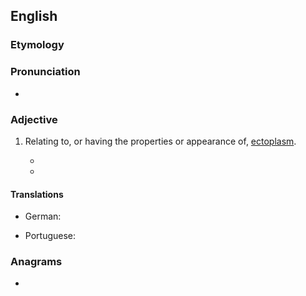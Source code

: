 ==English==

===Etymology===
{{suffix|en|ectoplasm|ic}}

===Pronunciation===
* {{rhymes|en|æzmɪk|s=4}}

===Adjective===
{{en-adj}}

# {{lb|en|parapsychology}} Relating to, or having the properties or appearance of, [[ectoplasm]].
#* {{quote-book|1=en|year=1926|author=Sir Arthur Conan Doyle|authorlink=Arthur Conan Doyle|title=The Land of Mist|url=http://gutenberg.net.au/ebooks06/0601351h.html|passage="In this case being unable, owing to the evil conditions which you have yourself created, to build up an '''ectoplasmic''' form they wrapped the unconscious medium in an '''ectoplasmic''' covering, and sent him forth from the cabinet."}}
#* {{RQ:Bellow Humboldt's Gift|year=1976|page=232|passage=Kathleen wore dungarees and her gingham skirt was laundered to an '''ectoplasmic''' degree.}}
====Translations====
{{trans-top|of or relating to ectoplasm}}
* German: {{t|de|ektoplasmisch}}
{{trans-mid}}
* Portuguese: {{t+|pt|ectoplásmico}}
{{trans-bottom}}

===Anagrams===
* {{anagrams|en|a=acceilmopst|complicates}}